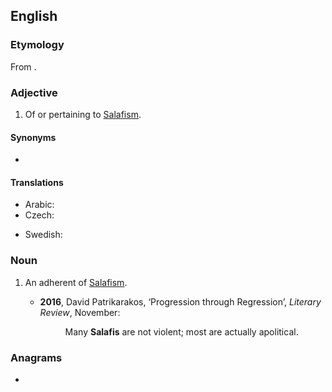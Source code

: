 ==English==
{{wikipedia}}

===Etymology===
From {{bor|en|ar|سَلَفِيّ}}.

===Adjective===
{{en-adj|-}}

# {{lb|en|Islam}} Of or pertaining to [[Salafism]].

====Synonyms====
* {{l|en|Wahhabi}}

====Translations====
{{trans-top|of or pertaining to Salafism}}
* Arabic: {{t|ar|سَلَفِيّ|m}}
* Czech: {{t|cs|salafistický}}
{{trans-mid}}
* Swedish: {{t|sv|salafistisk}}
{{trans-bottom}}

===Noun===
{{en-noun}}

# {{lb|en|Islam}} An adherent of [[Salafism]].
#*'''2016''', David Patrikarakos, ‘Progression through Regression’, ''Literary Review'', November:
#*:Many '''Salafis''' are not violent; most are actually apolitical.

===Anagrams===
* {{anagrams|en|Faisal}}